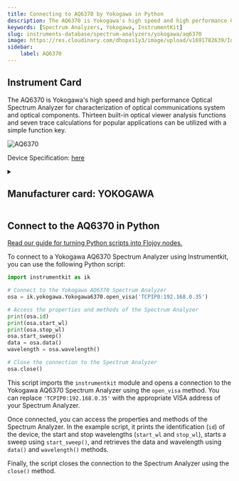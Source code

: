 ```yaml
---
title: Connecting to AQ6370 by Yokogawa in Python
description: The AQ6370 is Yokogawa's high speed and high performance Optical Spectrum Analyzer for characterization of optical communications system and optical components. Thirteen built-in optical viewer analysis functions and seven trace calculations for popular applications can be utilized with a simple function key.
keywords: [Spectrum Analyzers, Yokogawa, InstrumentKit] 
slug: instruments-database/spectrum-analyzers/yokogawa/aq6370 
image: https://res.cloudinary.com/dhopxs1y3/image/upload/v1691782639/Instruments/Spectrum%20Analyzers/AQ6370/AQ6370.jpg
sidebar:
    label: AQ6370 
---
```



## Instrument Card

The AQ6370 is Yokogawa's high speed and high performance Optical Spectrum Analyzer for characterization of optical communications system and optical components. Thirteen built-in optical viewer analysis functions and seven trace calculations for popular applications can be utilized with a simple function key. 

![AQ6370](https://res.cloudinary.com/dhopxs1y3/image/upload/v1691782639/Instruments/Spectrum%20Analyzers/AQ6370/AQ6370.jpg)

Device Specification: [here](https://cdn.tmi.yokogawa.com/IM735301-01E.pdf)

<details style={{ marginTop: "15px"}}>
<summary><h2 style={{display:'inline'}}>Manufacturer card: YOKOGAWA</h2></summary>

![YOKOGAWA](https://res.cloudinary.com/dhopxs1y3/image/upload/v1692806180/Instruments/Vendor%20Logos/Yokogawa.png)

Yokogawa is a leading provider of Industrial Automation and Test and Measurement solutions. Combining superior technology with engineering services, project management, and maintenance, Yokogawa delivers field proven operational efficiency, safety, quality, and reliability.

- Headquarters: Japan
- Yearly Revenue (millions, USD): 318
- Vendor Website: [here](https://www.yokogawa.com/)

</details>


<FeaturedInstrumentVideo category="SPECTRUM_ANALYZERS" />

## Connect to the AQ6370 in Python

[Read our guide for turning Python scripts into Flojoy nodes.](https://docs.flojoy.ai/contribution/blocks/custom-flojoy-block/)



<Tabs>
<TabItem value="Flojoy" label="Flojoy" className="flojoy-instrument-tabs">

<SectionsCard category="SPECTRUM_ANALYZERS" manufacturer="Yokogawa"></SectionsCard>

</TabItem>
<TabItem value="InstrumentKit" label="InstrumentKit">

To connect to a Yokogawa AQ6370 Spectrum Analyzer using Instrumentkit, you can use the following Python script:

```python
import instrumentkit as ik

# Connect to the Yokogawa AQ6370 Spectrum Analyzer
osa = ik.yokogawa.Yokogawa6370.open_visa('TCPIP0:192.168.0.35')

# Access the properties and methods of the Spectrum Analyzer
print(osa.id)
print(osa.start_wl)
print(osa.stop_wl)
osa.start_sweep()
data = osa.data()
wavelength = osa.wavelength()

# Close the connection to the Spectrum Analyzer
osa.close()
```

This script imports the `instrumentkit` module and opens a connection to the Yokogawa AQ6370 Spectrum Analyzer using the `open_visa` method. You can replace `'TCPIP0:192.168.0.35'` with the appropriate VISA address of your Spectrum Analyzer.

Once connected, you can access the properties and methods of the Spectrum Analyzer. In the example script, it prints the identification (`id`) of the device, the start and stop wavelengths (`start_wl` and `stop_wl`), starts a sweep using `start_sweep()`, and retrieves the data and wavelength using `data()` and `wavelength()` methods.

Finally, the script closes the connection to the Spectrum Analyzer using the `close()` method.

</TabItem>
</Tabs>